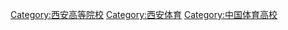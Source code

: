 [[Category:西安高等院校|Category:西安高等院校]]
[[Category:西安体育|Category:西安体育]]
[[Category:中国体育高校|Category:中国体育高校]]